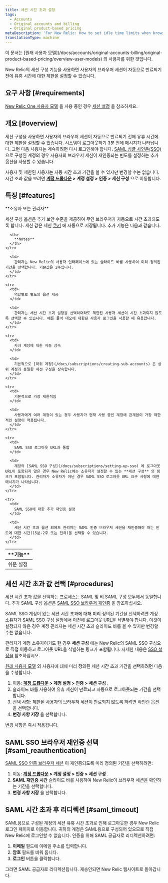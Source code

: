 ```yaml
---
title: 세션 시간 초과 설정
tags:
  - Accounts
  - Original accounts and billing
  - Original product-based pricing
metaDescription: 'For New Relic: How to set idle time limits when browser sessions expire.'
translationType: machine
---
```


<Callout title="원래 가격 모델">
  이 문서는 [원래 사용자 모델](/docs/accounts/original-accounts-billing/original-product-based-pricing/overview-user-models) 의 사용자를 위한 것입니다.
</Callout>

New Relic의 세션 구성 기능을 사용하면 사용자의 브라우저 세션이 자동으로 만료되기 전에 유휴 시간에 대한 제한을 설정할 수 있습니다.

## 요구 사항 [#requirements]

[New Relic One 사용자 모델](/docs/accounts/original-accounts-billing/original-product-based-pricing/overview-user-models) 을 사용 중인 경우 [세션 설정](/docs/accounts/accounts-billing/new-relic-one-user-management/authentication-domains-saml-sso-scim-more/#session-mgmt) 을 참조하세요.

## 개요 [#overview]

세션 구성을 사용하면 사용자의 브라우저 세션이 자동으로 만료되기 전에 유휴 시간에 대한 제한을 설정할 수 있습니다. 시스템이 로그아웃하기 3분 전에 메시지가 나타납니다. 그런 다음 사용자는 계속하려면 다시 로그인해야 합니다. [SAML 싱글 사인온(SSO)](/docs/subscriptions/saml-service-providers) 으로 구성된 계정의 경우 사용자의 브라우저 세션이 재인증되는 빈도를 설정하는 추가 옵션을 사용할 수 있습니다.

사용자 및 제한된 사용자는 자동 시간 초과 기간을 볼 수 있지만 변경할 수는 없습니다. 시간 초과 값을 보려면 **[계정 드롭다운](/docs/accounts-partnerships/education/getting-started-new-relic/glossary#account-dropdown) > 계정 설정 > 인증 > 세션 구성** 으로 이동합니다.

## 특징 [#features]

<Callout variant="tip">
  **소유자 또는 관리자**
</Callout>

세션 구성 옵션은 추가 보안 수준을 제공하여 무인 브라우저가 자동으로 시간 초과되도록 합니다. 세션 값은 세션 [쿠키](/docs/subscriptions/new-relic-cookies) 에 자동으로 저장됩니다. 추가 기능은 다음과 같습니다.

<table>
  <thead>
    <tr>
      <th width={225}>
        **기능**
      </th>

      <th>
        **Notes**
      </th>
    </tr>
  </thead>

  <tbody>
    <tr>
      <td>
        쉬운 설정
      </td>

      <td>
        관리자는 New Relic의 사용자 인터페이스에 있는 슬라이드 바를 사용하여 미리 정의된 기간을 선택합니다. 기본값은 2주입니다.
      </td>
    </tr>

    <tr>
      <td>
        역할별로 별도의 옵션 제공
      </td>

      <td>
        관리자는 세션 시간 초과 설정을 선택하더라도 제한된 사용자 세션이 시간 초과되지 않도록 선택할 수 있습니다. 예를 들어 데모에 제한된 사용자 로그인을 사용할 때 유용합니다.
      </td>
    </tr>

    <tr>
      <td>
        자녀 계정에 대한 자동 상속
      </td>

      <td>
        기본적으로 [하위 계정](/docs/subscriptions/creating-sub-accounts) 은 상위 계정과 동일한 세션 구성을 상속합니다.
      </td>
    </tr>

    <tr>
      <td>
        기본적으로 가장 제한적임
      </td>

      <td>
        사용자에게 여러 계정이 있는 경우 사용자가 현재 사용 중인 계정에 관계없이 가장 제한적인 설정이 적용됩니다.
      </td>
    </tr>

    <tr>
      <td>
        SAML SSO 로그아웃 URL과 통합
      </td>

      <td>
        계정의 [SAML SSO 구성](/docs/subscriptions/setting-up-sso) 에 로그아웃 URL이 포함되지 않은 경우 New Relic에는 소유자가 설정할 수 있는 **세션 구성** 의 링크가 포함됩니다. 관리자가 소유자가 아닌 경우 SAML SSO 로그아웃 URL 요구 사항에 대한 메시지가 나타납니다.
      </td>
    </tr>

    <tr>
      <td>
        SAML SSO에 대한 추가 재인증 설정
      </td>

      <td>
        세션 시간 초과 옵션 외에도 관리자는 SAML 인증 브라우저 세션을 재인증해야 하는 빈도에 대한 시간(15분-2주 또는 전혀)을 선택할 수 있습니다.
      </td>
    </tr>
  </tbody>
</table>

## 세션 시간 초과 값 선택 [#procedures]

세션 시간 초과 값을 선택하는 프로세스는 SAML 및 비 SAML 구성 모두에서 동일합니다. 추가 SAML 구성 옵션은 [SAML SSO 브라우저 재인증](/docs/accounts-partnerships/accounts/account-maintenance/set-session-timeouts#saml_reauthentication) 을 참조하십시오.

SAML SSO 계정이 있는 세션 시간 초과에 대해 미리 정의된 기간을 선택하려면 계정 소유자가 SAML SSO 구성 설정에서 이전에 로그아웃 URL을 식별해야 합니다. 이것이 설정되지 않은 경우 계정 관리자는 세션 시간 초과 슬라이드 바를 볼 수 있지만 변경할 수는 없습니다.

관리자가 계정 소유자이기도 한 경우 **세션 구성** 에는 New Relic의 SAML SSO 구성으로 직접 이동하고 로그아웃 URL을 식별하는 링크가 포함됩니다. 자세한 내용은 [SSO 설정을](/docs/subscriptions/setting-up-sso#timeout_url) 참조하십시오.

[원래 사용자 모델](#requirements) 의 사용자에 대해 미리 정의된 세션 시간 초과 기간을 선택하려면 다음을 수행합니다.

1. 이동: **[계정 드롭다운](/docs/accounts-partnerships/education/getting-started-new-relic/glossary#account-dropdown) > 계정 설정 > 인증 > 세션 구성** .
2. 슬라이드 바를 사용하여 유휴 세션이 만료되고 자동으로 로그아웃되는 기간을 선택합니다.
3. 선택 사항: 제한된 사용자의 브라우저 세션이 만료되지 않도록 하려면 확인란 옵션을 선택합니다.
4. **변경 사항 저장** 을 선택합니다.

변경 사항은 즉시 적용됩니다.

## SAML SSO 브라우저 재인증 선택 [#saml_reauthentication]

[SAML SSO 인증 브라우저 세션](/docs/subscriptions/setting-up-sso) 이 재인증되도록 미리 정의된 기간을 선택하려면:

1. 이동: **[계정 드롭다운](/docs/accounts-partnerships/education/getting-started-new-relic/glossary#account-dropdown) > 계정 설정 > 인증 > 세션 구성** .
2. **SAML 재인증 시간** 슬라이드 바를 사용하여 New Relic이 브라우저 세션을 확인하는 기간을 선택합니다.
3. **변경 사항 저장** 을 선택합니다.

## SAML 시간 초과 후 리디렉션 [#saml_timeout]

SAML용으로 구성된 계정의 세션 유휴 시간 초과로 인해 로그아웃한 경우 New Relic 로그인 페이지로 이동합니다. 귀하의 계정은 SAML용으로 구성되어 있으므로 직접 New Relic에 로그인할 수 없습니다. 인증을 위해 SAML 공급자로 리디렉션하려면:

1. **이메일** 필드에 이메일 주소를 입력합니다.
2. **암호** 필드를 비워 둡니다.
3. **로그인** 버튼을 클릭합니다.

그러면 SAML 공급자로 리디렉션됩니다. 재승인되면 New Relic 웹사이트로 돌아갑니다.
